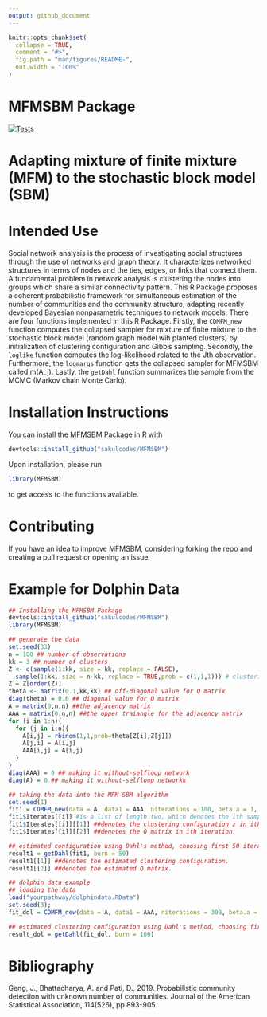 ```yaml
---
output: github_document
---
```


<!-- README.md is generated from README.Rmd. Please edit that file -->

```r
knitr::opts_chunk$set(
  collapse = TRUE,
  comment = "#>",
  fig.path = "man/figures/README-",
  out.width = "100%"
)
```

# MFMSBM Package
<!-- badges: start -->
[![Tests](https://github.com/sakulcodes/MFMSBM/actions/workflows/test-coverage.yaml/badge.svg)](https://github.com/sakulcodes/MFMSBM/blob/main/.github/workflows/test-coverage.yaml)
<!-- badges: end -->

# Adapting mixture of finite mixture (MFM) to the stochastic block model (SBM) 
# Intended Use
Social network analysis is the process of investigating social structures through the use of networks and graph theory. It characterizes networked structures in terms of nodes and the ties, edges, or links that connect them. A fundamental problem in network analysis is clustering the nodes into groups which share a similar connectivity pattern. This R Package proposes a coherent probabilistic framework for simultaneous estimation of the number of communities and the community structure, adapting recently developed Bayesian nonparametric techniques to network models. There are four functions implemented in this R Package. Firstly, the `CDMFM_new` function computes the collapsed sampler for mixture of finite mixture to the stochastic block model (random graph model wih planted clusters) by initialization of clustering configuration and Gibb’s sampling. Secondly, the `loglike` function computes the log-likelihood related to the Jth observation. Furthermore, the `logmargs` function gets the collapsed sampler for MFMSBM called m(A_j). Lastly, the `getDahl` function summarizes the sample from the MCMC (Markov chain Monte Carlo).

# Installation Instructions
You can install the MFMSBM Package in R with
```r
devtools::install_github("sakulcodes/MFMSBM")
```
Upon installation, please run
```r
library(MFMSBM)
```
to get access to the functions available.

# Contributing
If you have an idea to improve MFMSBM, considering forking the repo and creating a pull request or opening an issue.

# Example for Dolphin Data
```r
## Installing the MFMSBM Package
devtools::install_github("sakulcodes/MFMSBM")
library(MFMSBM)

## generate the data
set.seed(33)
n = 100 ## number of observations
kk = 3 ## number of clusters
Z <- c(sample(1:kk, size = kk, replace = FALSE),
  sample(1:kk, size = n-kk, replace = TRUE,prob = c(1,1,1))) # clustering configuration
Z = Z[order(Z)]
theta <- matrix(0.1,kk,kk) ## off-diagonal value for Q matrix
diag(theta) = 0.6 ## diagonal value for Q matrix
A = matrix(0,n,n) ##the adjacency matrix
AAA = matrix(0,n,n) ##the upper traiangle for the adjacency matrix
for (i in 1:n){
  for (j in i:n){
    A[i,j] = rbinom(1,1,prob=theta[Z[i],Z[j]])
    A[j,i] = A[i,j]
    AAA[i,j] = A[i,j]
  }
}
diag(AAA) = 0 ## making it without-selfloop network
diag(A) = 0 ## making it without-selfloop networkk

## taking the data into the MFM-SBM algorithm
set.seed(1)
fit1 = CDMFM_new(data = A, data1 = AAA, niterations = 100, beta.a = 1, beta.b = 1, GAMMA=1, LAMBDA = 1, initNClusters = 9)
fit1$Iterates[[i]] #is a list of length two, which denotes the ith sample in MCMC output. 
fit1$Iterates[[i]][[1]] ##denotes the clustering configuration z in ith iteration.
fit1$Iterates[[i]][[2]] ##denotes the Q matrix in ith iteration.

## estimated configuration using Dahl's method, choosing first 50 iterations in MCMC as burn-in
result1 = getDahl(fit1, burn = 50)
result1[[1]] ##denotes the estimated clustering configuration.
result1[[2]] ##denotes the estimated Q matrix.

## dolphin data example
## loading the data
load("yourpathway/dolphindata.RData")
set.seed(3); 
fit_dol = CDMFM_new(data = A, data1 = AAA, niterations = 300, beta.a = 2, beta.b = 2, GAMMA=1,LAMBDA = 1,initNClusters=ceiling(runif(1,1,10)))

## estimated clustering configuration using Dahl's method, choosing first 100 iterations in MCMC as burn-in
result_dol = getDahl(fit_dol, burn = 100)
```

# Bibliography
Geng, J., Bhattacharya, A. and Pati, D., 2019. Probabilistic community detection with unknown number of communities. Journal of the American Statistical Association, 114(526), pp.893-905.
